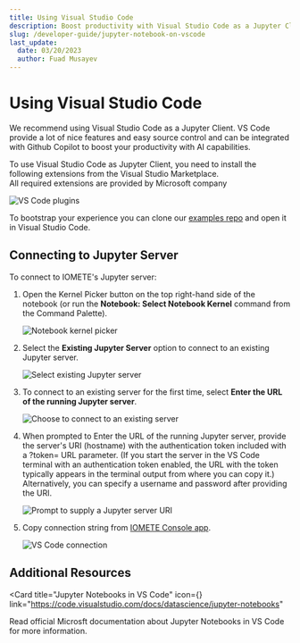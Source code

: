 ```yaml
---
title: Using Visual Studio Code
description: Boost productivity with Visual Studio Code as a Jupyter Client. Install extensions, connect to IOMETE's Jupyter server, and leverage powerful features for coding and collaboration.
slug: /developer-guide/jupyter-notebook-on-vscode
last_update:
  date: 03/20/2023
  author: Fuad Musayev
---
```



# Using Visual Studio Code

We recommend using Visual Studio Code as a Jupyter Client.
VS Code provide a lot of nice features and easy source control and can be integrated with Github Copilot to boost your productivity with AI capabilities.

To use Visual Studio Code as Jupyter Client, you need to install the following extensions from the Visual Studio Marketplace.  
All required extensions are provided by Microsoft company

<Img src="/img/jupyter/vscode-plugins.png" alt="VS Code plugins" />

To bootstrap your experience you can clone our [examples repo](https://github.com/iomete/notebook-examples) and open it in Visual Studio Code.

## Connecting to Jupyter Server

To connect to IOMETE's Jupyter server:

1. Open the Kernel Picker button on the top right-hand side of the notebook (or run the **Notebook: Select Notebook Kernel** command from the Command Palette).

   ![Notebook kernel picker](/img/jupyter/notebook-kernel-picker.png)

2. Select the **Existing Jupyter Server** option to connect to an existing Jupyter server.

   ![Select existing Jupyter server](/img/jupyter/select-existing-server.png)

3. To connect to an existing server for the first time, select **Enter the URL of the running Jupyter server**.

   ![Choose to connect to an existing server](/img/jupyter/select-enter-server-url.png)

4. When prompted to Enter the URL of the running Jupyter server, provide the server's URI (hostname) with the authentication token included with a ?token= URL parameter. (If you start the server in the VS Code terminal with an authentication token enabled, the URL with the token typically appears in the terminal output from where you can copy it.) Alternatively, you can specify a username and password after providing the URI.

   ![Prompt to supply a Jupyter server URI](/img/jupyter/enter-server-url.png)

5. Copy connection string from [IOMETE Console app](https://app.iomete.com).

   <Img src="/img/jupyter/connect-vscode.png" alt="VS Code connection" />

## Additional Resources

<Card
  title="Jupyter Notebooks in VS Code"
  icon={<GoogleChromeLogo />}
  link="https://code.visualstudio.com/docs/datascience/jupyter-notebooks"
>
  Read official Microsft documentation about Jupyter Notebooks in VS Code for
  more information.
</Card>
